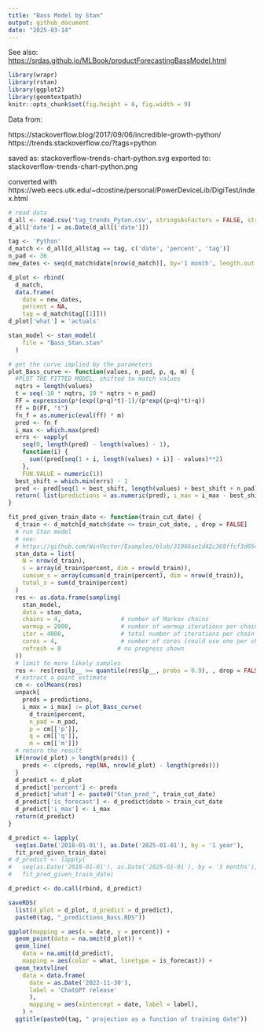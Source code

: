 ```yaml
---
title: "Bass Model by Stan"
output: github_document
date: "2025-03-14"
---
```



See also:
<https://srdas.github.io/MLBook/productForecastingBassModel.html>

```r
library(wrapr)
library(rstan)
library(ggplot2)
library(geomtextpath)
knitr::opts_chunk$set(fig.height = 6, fig.width = 9)
```

Data from:

https://stackoverflow.blog/2017/09/06/incredible-growth-python/
https://trends.stackoverflow.co/?tags=python

saved as: stackoverflow-trends-chart-python.svg
exported to: stackoverflow-trends-chart-python.png 

converted with
  https://web.eecs.utk.edu/~dcostine/personal/PowerDeviceLib/DigiTest/index.html
  

```r
# read data
d_all <- read.csv('tag_trends_Pyton.csv', stringsAsFactors = FALSE, strip.white = TRUE)
d_all['date'] = as.Date(d_all[['date']])
```

```r
tag <- 'Python'
d_match <- d_all[d_all$tag == tag, c('date', 'percent', 'tag')]
n_pad <- 36
new_dates <- seq(d_match$date[nrow(d_match)], by='1 month', length.out = n_pad + 1)[2:(n_pad + 1)]

```


```r
d_plot <- rbind(
  d_match,
  data.frame(
    date = new_dates,
    percent = NA,
    tag = d_match$tag[[1]]))
d_plot['what'] = 'actuals'
```

```r
stan_model <- stan_model(
    file = "Bass_Stan.stan"
  )
```

```r
# get the curve implied by the parameters
plot_Bass_curve <- function(values, n_pad, p, q, m) {
  #PLOT THE FITTED MODEL, shifted to match values
  nqtrs = length(values)
  t = seq(-10 * nqtrs, 10 * nqtrs + n_pad)
  FF = expression(p*(exp((p+q)*t)-1)/(p*exp((p+q)*t)+q))
  ff = D(FF, "t")
  fn_f = as.numeric(eval(ff) * m)
  pred <- fn_f
  i_max <- which.max(pred)
  errs <- vapply(
    seq(0, length(pred) - length(values) - 1), 
    function(i) {
      sum((pred[seq(1 + i, length(values) + i)] - values)**2)
    }, 
    FUN.VALUE = numeric(1))
  best_shift = which.min(errs) - 1
  pred <- pred[seq(1 + best_shift, length(values) + best_shift + n_pad)]
  return( list(predictions = as.numeric(pred), i_max = i_max - best_shift) )
}
```


```r
fit_pred_given_train_date <- function(train_cut_date) {
  d_train <- d_match[d_match$date <= train_cut_date, , drop = FALSE]
  # run Stan model
  # see:
  # https://github.com/WinVector/Examples/blob/31066ae1d42c369ffcf3d0544f3972ed4f691e2c/MetaAnalysis/Amlodipine/ExaminingMetaAnalysis.m
  stan_data = list(
    N = nrow(d_train),
    s = array(d_train$percent, dim = nrow(d_train)),
    cumsum_s = array(cumsum(d_train$percent), dim = nrow(d_train)),
    total_s = sum(d_train$percent)
  )
  res <- as.data.frame(sampling(
    stan_model,
    data = stan_data,
    chains = 4,                 # number of Markov chains
    warmup = 2000,              # number of warmup iterations per chain
    iter = 4000,                # total number of iterations per chain
    cores = 4,                  # number of cores (could use one per chain)
    refresh = 0                # no progress shown
  ))
  # limit to more likely samples
  res <- res[res$lp__ >= quantile(res$lp__, probs = 0.9), , drop = FALSE]
  # extract a point estimate
  cm <- colMeans(res)
  unpack[
    preds = predictions, 
    i_max = i_max] := plot_Bass_curve(
      d_train$percent, 
      n_pad = n_pad, 
      p = cm[['p']],
      q = cm[['q']], 
      m = cm[['m']])
  # return the result
  if(nrow(d_plot) > length(preds)) {
    preds <- c(preds, rep(NA, nrow(d_plot) - length(preds)))
  }
  d_predict <- d_plot
  d_predict['percent'] <- preds
  d_predict['what'] <- paste0("Stan_pred_", train_cut_date)
  d_predict['is_forecast'] <- d_predict$date > train_cut_date
  d_predict['i_max'] <- i_max
  return(d_predict)
}
```

```r
d_predict <- lapply(
  seq(as.Date('2018-01-01'), as.Date('2025-01-01'), by = '1 year'),
  fit_pred_given_train_date)
# d_predict <- lapply(
#   seq(as.Date('2018-01-01'), as.Date('2025-01-01'), by = '3 months'),
#   fit_pred_given_train_date)
```

```r
d_predict <- do.call(rbind, d_predict)
```

```r
saveRDS(
  list(d_plot = d_plot, d_predict = d_predict), 
  paste0(tag, "_predictions_Bass.RDS"))
```

```r
ggplot(mapping = aes(x = date, y = percent)) +
  geom_point(data = na.omit(d_plot)) +
  geom_line(
    data = na.omit(d_predict),
    mapping = aes(color = what, linetype = is_forecast)) +
  geom_textvline(
    data = data.frame(
      date = as.Date('2022-11-30'),
      label = 'ChatGPT release'
      ),
      mapping = aes(xintercept = date, label = label),
    ) + 
  ggtitle(paste0(tag, " projection as a function of training date"))
```
